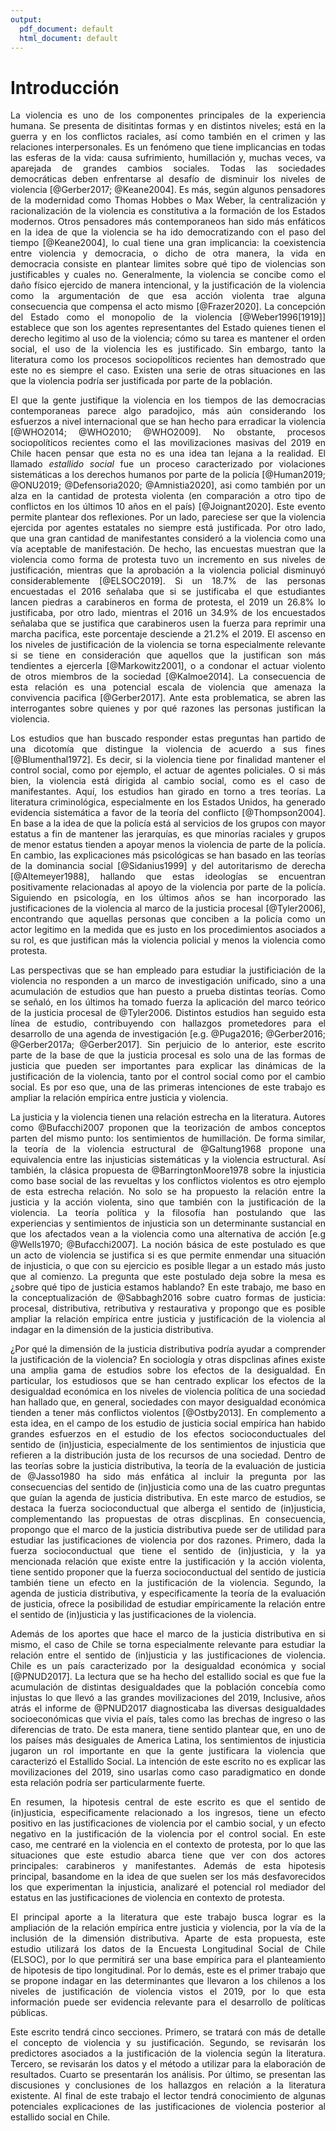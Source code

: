 ---
output:
  pdf_document: default
  html_document: default
---
# Introducción

<div style="text-align: justify">

La violencia es uno de los componentes principales de la experiencia humana. Se presenta de disitintas formas y en distintos niveles; está en la guerra y en los conflictos raciales, así como también en el crimen y las relaciones interpersonales. Es un fenómeno que tiene implicancias en todas las esferas de la vida: causa sufrimiento, humillación y, muchas veces, va aparejada de grandes cambios sociales. Todas las sociedades democráticas deben enfrentarse al desafío de disminuir los niveles de violencia [@Gerber2017; @Keane2004]. Es más, según algunos pensadores de la modernidad como Thomas Hobbes o Max Weber, la centralización y racionalización de la violencia es constitutiva a la formación de los Estados modernos. Otros pensadores más contemporaneos han sido más enfáticos en la idea de que la violencia se ha ido democratizando con el paso del tiempo [@Keane2004], lo cual tiene una gran implicancia: la coexistencia entre violencia y democracia, o dicho de otra manera, la vida en democracia consiste en plantear limites sobre qué tipo de violencias son justificables y cuales no. Generalmente, la violencia se concibe como el daño físico ejercido de manera intencional, y la justificación de la violencia como la argumentación de que esa acción violenta trae alguna consecuencia que compensa el acto mismo [@Frazer2020]. La concepción del Estado como el monopolio de la violencia [@Weber1996[1919]] establece que son los agentes representantes del Estado quienes tienen el derecho legitimo al uso de la violencia; cómo su tarea es mantener el orden social, el uso de la violencia les es justificado. Sin embargo, tanto la literatura como los procesos sociopolíticos recientes han demostrado que este no es siempre el caso. Existen una serie de otras situaciones en las que la violencia podría ser justificada por parte de la población.

El que la gente justifique la violencia en los tiempos de las democracias contemporaneas parece algo paradojico, más aún considerando los esfuerzos a nivel internacional que se han hecho para erradicar la violencia [@WHO2014; @WHO2010; @WHO2009]. No obstante, procesos sociopolíticos recientes como el las movilizaciones masivas del 2019 en Chile hacen pensar que esta no es una idea tan lejana a la realidad. El llamado _estallido social_ fue un proceso caracterizado por violaciones sistemáticas a los derechos humanos por parte de la policía [@Human2019; @ONU2019; @Defensoria2020; @Amnistia2020], asi como también por un alza en la cantidad de protesta violenta (en comparación a otro tipo de conflictos en los últimos 10 años en el país) [@Joignant2020]. Este evento permite plantear dos reflexiones. Por un lado, pareciese ser que la violencia ejercida por agentes estatales no siempre está justificada. Por otro lado, que una gran cantidad de manifestantes consideró a la violencia como una vía aceptable de manifestación. De hecho, las encuestas muestran que la violencia como forma de protesta tuvo un incremento en sus niveles de justificación, mientras que la aprobación a la violencia policial disminuyó considerablemente [@ELSOC2019]. Si un 18.7% de las personas encuestadas el 2016 señalaba que si se justificaba el que estudiantes lancen piedras a carabineros en forma de protesta, el 2019 un 26.8% lo justificaba, por otro lado, mientras el 2016 un 34.9% de los encuestados señalaba que se justifica que carabineros usen la fuerza para reprimir una marcha pacifica, este porcentaje desciende a 21.2% el 2019. El ascenso en los niveles de justificación de la violencia se torna especialmente relevante si se tiene en consideración que aquellos que la justifican son más tendientes a ejercerla [@Markowitz2001], o a condonar el actuar violento de otros miembros de la sociedad [@Kalmoe2014]. La consecuencia de esta relación es una potencial escala de violencia que amenaza la convivencia pacifica [@Gerber2017]. Ante esta problematica, se abren las interrogantes sobre quienes y por qué razones las personas justifican la violencia.

Los estudios que han buscado responder estas preguntas han partido de una dicotomía que distingue la violencia de acuerdo a sus fines [@Blumenthal1972]. Es decir, si la violencia tiene por finalidad mantener el control social, como por ejemplo, el actuar de agentes policiales. O si más bien, la violencia está dirigida al cambio social, como es el caso de manifestantes. Aquí, los estudios han girado en torno a tres teorías. La literatura criminológica, especialmente en los Estados Unidos, ha generado evidencia sistemática a favor de la teoría del conflicto [@Thompson2004]. En base a la idea de que la policía está al servicios de los grupos con mayor estatus a fin de mantener las jerarquías, es que minorías raciales y grupos de menor estatus tienden a apoyar menos la violencia de parte de la policía. En cambio, las explicaciones más psicológicas se han basado en las teorías de la dominancia social [@Sidanius1999] y del autoritarismo de derecha [@Altemeyer1988], hallando que estas ideologías se encuentran positivamente relacionadas al apoyo de la violencia por parte de la policía. Siguiendo en psicología, en los últimos años se han incorporado las justificaciones de la violencia al marco de la justicia procesal [@Tyler2006], encontrando que aquellas personas que conciben a la policía como un actor legitimo en la medida que es justo en los procedimientos asociados a su rol, es que justifican más la violencia policial y menos la violencia como protesta.

Las perspectivas que se han empleado para estudiar la justificiación de la violencia no responden a un marco de investigación unificado, sino a una acumulación de estudios que han puesto a prueba distintas teorías. Como se señaló, en los últimos ha tomado fuerza la aplicación del marco teórico de la justicia procesal de @Tyler2006. Distintos estudios han seguido esta línea de estudio, contribuyendo con hallazgos prometedores para el desarrollo de una agenda de investigación [e.g. @Puga2016; @Gerber2016; @Gerber2017a; @Gerber2017]. Sin perjuicio de lo anterior, este escrito parte de la base de que la justicia procesal es solo una de las formas de justicia que pueden ser importantes para explicar las dinámicas de la justificación de la violencia, tanto por el control social como por el cambio social. Es por eso que, una de las primeras intenciones de este trabajo es ampliar la relación empírica entre justicia y violencia.

La justicia y la violencia tienen una relación estrecha en la literatura. Autores como @Bufacchi2007 proponen que la teorización de ambos conceptos parten del mismo punto: los sentimientos de humillación. De forma similar, la teoría de la violencia estructural de @Galtung1968 propone una equivalencia entre las injusticias sistemáticas y la violencia estructural. Así también, la clásica propuesta de @BarringtonMoore1978 sobre la injusticia como base social de las revueltas y los conflictos violentos es otro ejemplo de esta estrecha relación. No solo se ha propuesto la relación entre la justicia y la acción violenta, sino que también con la justificación de la violencia. La teoría política y la filosofía han postulando que las experiencias y sentimientos de injusticia son un determinante sustancial en que los afectados vean a la violencia como una alternativa de acción [e.g @Wells1970; @Bufacchi2007]. La noción básica de este postulado es que un acto de violencia se justifica si es que permite enmendar una situación de injusticia, o que con su ejercicio es posible llegar a un estado más justo que al comienzo. La pregunta que este postulado deja sobre la mesa es ¿sobre qué tipo de justicia estamos hablando? En este trabajo, me baso en la conceptualización de @Sabbagh2016 sobre cuatro formas de justicia: procesal, distributiva, retributiva y restaurativa y propongo que es posible ampliar la relación empírica entre justicia y justificación de la violencia al indagar en la dimensión de la justicia distributiva.

¿Por qué la dimensión de la justicia distributiva podría ayudar a comprender la justificación de la violencia? En sociología y otras dispclinas afines existe una amplia gama de estudios sobre los efectos de la desigualdad. En particular, los estudiosos que se han centrado explicar los efectos de la desigualdad económica en los niveles de violencia política de una sociedad han hallado que, en general, sociedades con mayor desigualdad económica tienden a tener más conflictos violentos [@Ostby2013]. En complemento a esta idea, en el campo de los estudio de justicia social empírica han habido grandes esfuerzos en el estudio de los efectos socioconductuales del sentido de (in)justicia, especialmente de los sentimientos de injusticia que refieren a la distribución justa de los recursos de una sociedad. Dentro de las teorías sobre la justicia distributiva, la teoría de la evaluación de justicia de @Jasso1980 ha sido más enfática al incluir la pregunta por las consecuencias del sentido de (in)justicia como una de las cuatro preguntas que guían la agenda de justicia distributiva. En este marco de estudios, se destaca la fuerza socioconductual que alberga el sentido de (in)justicia, complementando las propuestas de otras discplinas. En consecuencia, propongo que el marco de la justicia distributiva puede ser de utilidad para estudiar las justificaciones de violencia por dos razones. Primero, dada la fuerza socioconductual que tiene el sentido de (in)justicia, y la ya mencionada relación que existe entre la justificación y la acción violenta, tiene sentido proponer que la fuerza socioconductual del sentido de justicia también tiene un efecto en la justificación de la violencia. Segundo, la agenda de justicia distributiva, y especificamente la teoría de la evaluación de justicia, ofrece la posibilidad de estudiar empíricamente la relación entre el sentido de (in)justicia y las justificaciones de la violencia.

Además de los aportes que hace el marco de la justicia distributiva en si mismo, el caso de Chile se torna especialmente relevante para estudiar la relación entre el sentido de (in)justicia y las justificaciones de violencia. Chile es un país caracterizado por la desigualdad económica y social [@PNUD2017]. La lectura que se ha hecho del estallido social es que fue la acumulación de distintas desigualdades que la población concebía como injustas lo que llevó a las grandes movilizaciones del 2019, Inclusive, años atrás el informe de @PNUD2017 diagnosticaba las diversas desigualdades socioeconómicas que vivia el país, tales como las brechas de ingreso o las diferencias de trato. De esta manera, tiene sentido plantear que, en uno de los países más desiguales de America Latina, los sentimientos de injusticia jugaron un rol importante en que la gente justificara la violencia que caracterizó el Estallido Social. La intención de este escrito no es explicar las movilizaciones del 2019, sino usarlas como caso paradigmatico en donde esta relación podría ser particularmente fuerte.

En resumen, la hipotesis central de este escrito es que el sentido de (in)justicia, especificamente relacionado a los ingresos, tiene un efecto positivo en las justificaciones de violencia por el cambio social, y un efecto negativo en la justificación de la violencia por el control social. En este caso, me centraré en la violencia en el contexto de protesta, por lo que las situaciones que este estudio abarca tiene que ver con dos actores principales: carabineros y manifestantes. Además de esta hipotesis principal, basandome en la idea de que suelen ser los más desfavorecidos los que experimentan la injusticia, analizaré el potencial rol mediador del estatus en las justificaciones de violencia en contexto de protesta.

El principal aporte a la literatura que este trabajo busca lograr es la ampliación de la relación empírica entre  justicia y violencia, por la vía de la inclusión de la dimensión distributiva. Aparte de esta propuesta, este estudio utilizará los datos de la Encuesta Longitudinal Social de Chile (ELSOC), por lo que permitirá ser una base empírica para el planteamiento de hipotesis de tipo longitudinal. Por lo demás, este es el primer trabajo que se propone indagar en las determinantes que llevaron a los chilenos a los niveles de justificación de violencia vistos el 2019, por lo que esta información puede ser evidencia relevante para el desarrollo de políticas públicas.

Este escrito tendrá cinco secciones. Primero, se tratará con más de detalle el concepto de violencia y su justificación. Segundo, se revisarán los predictores asociados a la justificación de la violencia según la literatura. Tercero, se revisarán los datos y el método a utilizar para la elaboración de resultados. Cuarto se presentarán los análisis. Por último, se presentan las discusiones y conclusiones de los hallazgos en relación a la literatura existente. Al final de este trabajo el lector tendrá conocimiento de algunas potenciales explicaciones de las justificaciones de violencia posterior al estallido social en Chile.

